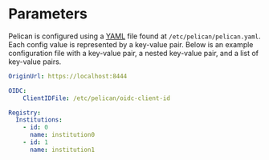 
# Parameters

Pelican is configured using a [YAML](https://yaml.org/) file found at `/etc/pelican/pelican.yaml`. Each config value is represented by a
key-value pair. Below is an example configuration file with a key-value pair, a nested key-value pair, and a list of key-value pairs.

```yaml  filename="/etc/pelican/pelican.yaml"
OriginUrl: https://localhost:8444

OIDC:
	ClientIDFile: /etc/pelican/oidc-client-id

Registry:
  Institutions:
    - id: 0
      name: institution0
    - id: 1
      name: institution1
```

<Parameters parameters={parameters}/>
